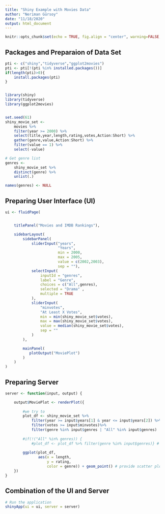 ```yaml
---
title: "Shiny Example with Movies Data"
author: "Neriman Gürsoy"
date: "11/18/2020"
output: html_document
---
```




```r

knitr::opts_chunk$set(echo = TRUE, fig.align = "center", warning=FALSE, message=FALSE, error=FALSE)

```



## Packages and Preparaion of Data Set

```r

pti <- c("shiny","tidyverse","ggplot2movies")
pti <- pti[!(pti %in% installed.packages())]
if(length(pti)>0){
    install.packages(pti)
}


library(shiny)
library(tidyverse)
library(ggplot2movies)


set.seed(61)
shiny_movie_set <- 
    movies %>% 
    filter(year >= 2000) %>%
    select(title,year,length,rating,votes,Action:Short) %>% 
    gather(genre,value,Action:Short) %>% 
    filter(value == 1) %>% 
    select(-value)

# Get genre list
genres <- 
    shiny_movie_set %>% 
    distinct(genre) %>% 
    unlist(.)

names(genres) <- NULL
```

## Preparing User Interface (UI)

```r
ui <- fluidPage(


    titlePanel("Movies and IMDB Rankings"),

    sidebarLayout(
        sidebarPanel(
            sliderInput("years",
                        "Years",
                        min = 2000,
                        max = 2005,
                        value = c(2002,2003), 
                        sep = ""), 
            selectInput(
                inputId = "genres",
                label = "Genre",
                choices = c("All",genres),
                selected = "Drama" , 
                multiple = TRUE      
            ),
            sliderInput(
                "minvotes",
                "At Least X Votes",
                min = min(shiny_movie_set$votes),
                max = max(shiny_movie_set$votes),
                value = median(shiny_movie_set$votes),
                sep = ""
            )
        ),

        mainPanel(
           plotOutput("MoviePlot")
        )
    )
)
```

## Preparing Server

```r
server <- function(input, output) {

    output$MoviePlot <- renderPlot({
        
        #we try to 
        plot_df <- shiny_movie_set %>%
            filter(year >= input$years[1] & year <= input$years[2]) %>%
            filter(votes >= input$minvotes)%>%
            filter(genre %in% input$genres | "All" %in% input$genres)
        
        #if(!("All" %in% genres)) {
            #plot_df <- plot_df %>% filter(genre %in% input$genres)} # in this part we do not add "All" movies into the graph for this reason we use "|" as given in the previous line.
        
        ggplot(plot_df, 
               aes(x = length, 
                   y = rating,
                   color = genre)) + geom_point() # provide scatter plot for the data
    })
}

```


## Combination of the UI and Server

```r
# Run the application 
shinyApp(ui = ui, server = server)

```


